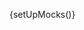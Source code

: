 
{setUpMocks()}

<Meta
  title="Modular Checkout/Complete Examples/Layout 3"
  Components="justifi-modular-checkout"
  of={JustifiModularCheckoutExampleThree}
/>

<Title />

---

A complete checkout form example that demonstrates a modern two-column payment layout with order summary and payment form side by side. This example showcases how to integrate the `justifi-modular-checkout` wrapper with `justifi-card-form` and `justifi-postal-code-form` components to create a professional payment experience.

The layout includes:

- **Header Bar**: Back arrow, brand name, and test mode indicator
- **Left Column**: Order summary with product details, pricing breakdown, and footer
- **Right Column**: Payment form with email, card details, billing address, and submit button
- **Card Form**: Secure iframe inputs for card number, expiration, and CVV
- **Postal Code Form**: ZIP code input for billing information

This example uses CSS parts to style the web components consistently with the overall design theme and demonstrates proper integration of the modular checkout components.

# Example Usage

---

<ComponentBox>
  <justifi-modular-checkout
    auth-token="authToken"
    account-id="acc_123"
    checkout-id="cho_123"
  >
    <div dangerouslySetInnerHTML={{ __html: getSlotContentExample3() }} />
  </justifi-modular-checkout>
</ComponentBox>

---

<Source dark language="html" code={codeExampleFull} />
